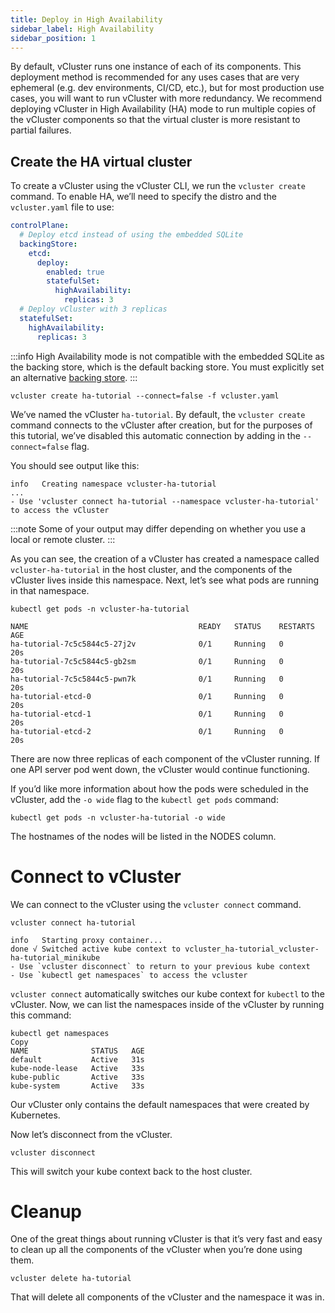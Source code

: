 ```yaml
---
title: Deploy in High Availability
sidebar_label: High Availability
sidebar_position: 1
---
```


By default, vCluster runs one instance of each of its components. This deployment method is recommended for any uses cases that are very ephemeral (e.g. dev environments, CI/CD, etc.), but for most production
use cases, you will want to run vCluster with more redundancy. We recommend deploying vCluster in High Availability (HA) mode 
to run multiple copies of the vCluster components so that the virtual cluster is more resistant to partial failures.

## Create the HA virtual cluster

To create a vCluster using the vCluster CLI, we run the `vcluster create` command. To enable HA, we’ll need to specify the distro and the `vcluster.yaml` file to use:

```yaml
controlPlane:
  # Deploy etcd instead of using the embedded SQLite
  backingStore:
    etcd:
      deploy:
        enabled: true
        statefulSet:
          highAvailability:
            replicas: 3
  # Deploy vCluster with 3 replicas
  statefulSet:
    highAvailability:
      replicas: 3
```
:::info
High Availability mode is not compatible with the embedded SQLite as the backing store, which is the default backing store. You must explicitly set an alternative [backing store](../../configure/vcluster-yaml/control-plane/components/backing-store).
:::

```
vcluster create ha-tutorial --connect=false -f vcluster.yaml
```

We’ve named the vCluster `ha-tutorial`. By default, the `vcluster create` command connects to the vCluster after creation, 
but for the purposes of this tutorial, we’ve disabled this automatic connection by adding in the `--connect=false` flag.

You should see output like this:
```
info   Creating namespace vcluster-ha-tutorial
...
- Use 'vcluster connect ha-tutorial --namespace vcluster-ha-tutorial' to access the vCluster 
```
:::note
Some of your output may differ depending on whether you use a local or remote cluster.
:::

As you can see, the creation of a vCluster has created a namespace called `vcluster-ha-tutorial` in the host cluster, and the components of the vCluster lives inside this namespace. Next, let’s see what pods are running in that namespace.

```
kubectl get pods -n vcluster-ha-tutorial
```
```
NAME                                      READY   STATUS    RESTARTS   AGE
ha-tutorial-7c5c5844c5-27j2v              0/1     Running   0          20s
ha-tutorial-7c5c5844c5-gb2sm              0/1     Running   0          20s
ha-tutorial-7c5c5844c5-pwn7k              0/1     Running   0          20s
ha-tutorial-etcd-0                        0/1     Running   0          20s
ha-tutorial-etcd-1                        0/1     Running   0          20s
ha-tutorial-etcd-2                        0/1     Running   0          20s
```
There are now three replicas of each component of the vCluster running. If one API server pod went down, the vCluster would continue functioning.

If you’d like more information about how the pods were scheduled in the vCluster, add the `-o wide` flag to the `kubectl get pods` command:

```
kubectl get pods -n vcluster-ha-tutorial -o wide
```
The hostnames of the nodes will be listed in the NODES column.

# Connect to vCluster 

We can connect to the vCluster using the `vcluster connect` command.

```
vcluster connect ha-tutorial
```
```
info   Starting proxy container...
done √ Switched active kube context to vcluster_ha-tutorial_vcluster-ha-tutorial_minikube
- Use `vcluster disconnect` to return to your previous kube context
- Use `kubectl get namespaces` to access the vcluster
```
`vcluster connect` automatically switches our kube context for `kubectl` to the vCluster. Now, we can list the namespaces inside of the vCluster by running this command:
```
kubectl get namespaces
Copy
NAME              STATUS   AGE
default           Active   31s
kube-node-lease   Active   33s
kube-public       Active   33s
kube-system       Active   33s
```
Our vCluster only contains the default namespaces that were created by Kubernetes.

Now let’s disconnect from the vCluster.

```
vcluster disconnect
```
This will switch your kube context back to the host cluster.

# Cleanup

One of the great things about running vCluster is that it’s very fast and easy to clean up all the components of the vCluster when you’re done using them.

```
vcluster delete ha-tutorial
```
That will delete all components of the vCluster and the namespace it was in.

